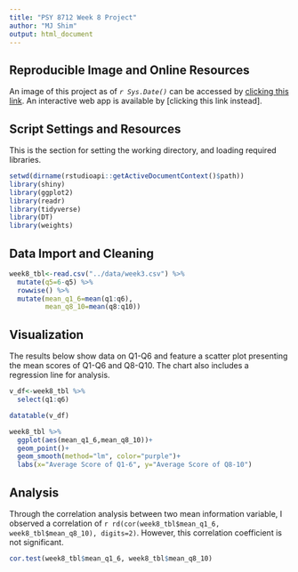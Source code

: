 ```yaml
---
title: "PSY 8712 Week 8 Project"
author: "MJ Shim"
output: html_document
---
```


## **Reproducible Image and Online Resources**
An image of this project as of *`r Sys.Date()`* can be accessed by [clicking this link](https://mybinder.org/v2/gh/mjshim0220/psy8712-week8.git/HEAD).
An interactive web app is available by [clicking this link instead].

## **Script Settings and Resources**
This is the section for setting the working directory, and loading required libraries. 
```r
setwd(dirname(rstudioapi::getActiveDocumentContext()$path))
library(shiny)
library(ggplot2)
library(readr)
library(tidyverse)
library(DT)
library(weights)
```

## **Data Import and Cleaning**
```r
week8_tbl<-read.csv("../data/week3.csv") %>% 
  mutate(q5=6-q5) %>% 
  rowwise() %>% 
  mutate(mean_q1_6=mean(q1:q6),
         mean_q8_10=mean(q8:q10))
```
## **Visualization**
The results below show data on Q1-Q6 and feature a scatter plot presenting the mean scores of Q1-Q6 and Q8-Q10. The chart also includes a regression line for analysis.
```r
v_df<-week8_tbl %>% 
  select(q1:q6)

datatable(v_df)

week8_tbl %>% 
  ggplot(aes(mean_q1_6,mean_q8_10))+
  geom_point()+
  geom_smooth(method="lm", color="purple")+
  labs(x="Average Score of Q1-6", y="Average Score of Q8-10")
```

## **Analysis**
Through the correlation analysis between two mean information variable, I observed a correlation of `r rd(cor(week8_tbl$mean_q1_6, week8_tbl$mean_q8_10), digits=2)`. However, this correlation coefficient is not significant. 
```r
cor.test(week8_tbl$mean_q1_6, week8_tbl$mean_q8_10)
```